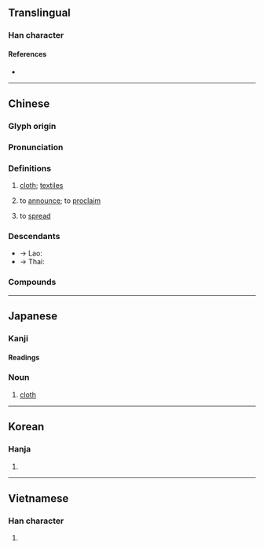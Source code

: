 {{also|佈}}
{{character info/new}}
==Translingual==

===Han character===
{{Han char|rn=50|rad=巾|as=02|sn=5|four=40227|canj=KLB|ids=⿸𠂇巾}}

====References====
* {{Han ref|kx=0328.060|dkj=08778|dj=0633.020|hdz=10728.050|uh=5E03|ud=24067|bh=A5AC|bd=42412}}

----

==Chinese==
{{zh-forms|t2=佈|note={{lang|zh|佈}} – “to spread; to proclaim; to arrange; etc.”}}

===Glyph origin===
{{Han etyl}}

===Pronunciation===
{{zh-pron
|m=bù
|c=bou3
|h=pfs=pu
|md=buó
|mn=pò͘
|w=2pu <!-- wz= 3peu -->
|mc=y
|oc=y
|ma=y
|cat=n,v
}}

===Definitions===
{{zh-hanzi}}

# [[cloth]]; [[textile]]s {{zh-mw|匹|塊}}
#: {{zh-x|棉布|cotton cloth}}
# to [[announce]]; to [[proclaim]]
#: {{zh-x|宣布|to declare, to proclaim, to announce}}
# to [[spread]]
#: {{zh-x|遍布|to be found everywhere, to be spread all over}}

===Descendants===
* → Lao: {{l|lo|ຜ້າ||cloth}}
* → Thai: {{l|th|ผ้า||cloth}}

===Compounds===
{{zh-der|壺口瀑布|布爾茲|布袋和尚|布水|布衣之交|布鼓雷門|布耳|布帘|堂布|布鞋|布政司|布告欄|丹徒布衣|布達拉寺|布衣交|布草衣服|布望|刀布|坯布|尿布疹|帆布袋|布匹|印花布|塔布|工廠布置|布被|季布一諾|布覆|布白|布擺|布那喀|布色|布裙荊釵|出陳布新|布德|分行布白|布帛|布衣韋帶|布達拉宮|冷布|分布|布喀河|帆布|喀布爾河|布衣糲食|尿布|布帆|布置|不織布|夾布子|吉布地|愁布袋|布朗族|刊布|卡其布|布德施惠|布卡拉|布拉薩市|人口分布|布匿戰爭|布衣黔首|布衣|布篷|布衣葦帶|布魯克林|墩布|列布|布告牌|布樁|布依族|布幕|廛布|布法羅|帆布床|布施|布衣之怒|幡布|帆布椅|布魯氏菌|布魯日|布魯塞爾|布魯克斯|布頭|布面相片|布雷爾港|布雷|布防|布達佩斯|布達|布道|布農族|布襪青鞋|布袋蓮|布袋戲|布袋|布衣卿相|布薩|布葉|布莊|布荊|布臆|布署|布縵|布綸堡|布素|布紋紙|布立吞族|布穀鳥|布穀|布疋|布特哈|布爾諾|布爾喬亞|布滿|布氣|布氏桿菌|布格河|布景|布料|布散|布政使|布政|布撣子|布招兒|布憲|布帛菽粟|布希曼|布局|布宜諾|布告|布合|布勒斯特|布利斯班|布列|布偶|布倫托海|布丁|廣布|布陣|布條|布爾哥尼|布里亞族|布菜|布袋裝|布達式|塑膠布|密布|宣布|布衫兒|布被十年|家機布|布貨|孝布|布西縣|大布棚|布拉格|布婚|彈布爾|公布|布褐|布帆無恙|大布|布教|夏布|堯布|堪布|帘布|布里斯托|展布|布德施仁|土布|尺布斗粟|引布|布線|喀布爾|布巾|布濩|傳布|布朗運動|布衣蔬食|布算|功布|布林代數|分布學習|布衣小民|斗粟尺布|施仁布德|祭遵布被|流布|橦布|烏雲密布|直頭布袋|火浣布|抱布貿絲|星羅雲布|拖麻拽布|敷布|施仁布恩|洋布|牛仔布|棉布|棋布|滿布疑雲|抹布|星羅棋布|搌布|毛布|科布多河|推誠布公|直布羅陀|棉布婚|科布多|波布政權|桌布|破布子|砂布|散布|滿布|格子布|盧布|施恩布德|棋羅星布|發號布令|發布|畫布|戰雲密布|火浣布衫|生布|漫布|揭布|推誠布信|棋布星羅|濃雲密布|攬濕布衫|玻璃布|瀑布|漆布|漂布|溫布頓|排兵布陣|波布那|泐布|油布|檯布|槓刀布|榻布|拽布拖麻|拽布披麻|昆布|施仁布澤|擺布|背膠布|荊釵裙布|竹布|麻布|羅布泊|除舊布新|開誠布公|絨布|賨布|長頭布|襯布|細布|織布機|織布|遍布|芭蕉布|頒布|裙布荊釵|荅布|荊布|縐布|臺布|蕉布|膠布|葛布|鐵布衫|黥布|羅布|菜瓜布|麻布袋|紙尿布|蓬門荊布|風起雲布|韋布匹夫|韋布|衣不布體|羊布婚|遮羞布|零布|雨布|雙捻布|行鍼布線|阿布達比|荊釵布襖|防雨布|苫布|錢布|露布|紗布|粗布|遐布|陰丹布|青鞋布襪|貨布|荊釵布裙|絲布|裹腳布|行兵布陣|織布娘|苴布|興雲布雨}}

{{zh-cat|Beginning}}

----

==Japanese==

===Kanji===
{{ja-kanji|grade=5|rs=巾02}}

====Readings====
{{ja-readings
|goon=ふ
|kanon=ほ
|kun=ぬの-, し-く
}}

===Noun===
{{ja-noun|ぬの}}

# [[cloth]]

----

==Korean==
{{ko-hanjatab}}

===Hanja===
{{ko-hanja|hangeul=포}}

# {{defn|lang=ko|sort=巾02}}

----

==Vietnamese==

===Han character===
{{vi-hantu|[[bố]], [[bô]], [[buá]], [[vố]], [[vú]], [[thân]], [[thần]], [[thặn]], [[thận]]|rs=巾02}}

# {{defn|lang=vi|sort=巾02}}